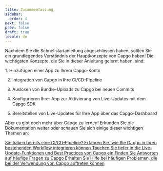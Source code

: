 ```yaml
---
title: Zusammenfassung
sidebar:
  order: 4
next: false
prev: false
draft: true
locale: de
---
```



Nachdem Sie die Schnellstartanleitung abgeschlossen haben, sollten Sie ein grundlegendes Verständnis der Hauptkonzepte von Capgo haben! Die wichtigsten Konzepte, die Sie in dieser Anleitung gelernt haben, sind:

<Steps>
1. Hinzufügen einer App zu Ihrem Capgo-Konto

2. Integration von Capgo in Ihre CI/CD-Pipeline

3. Auslösen von Bundle-Uploads zu Capgo bei neuen Commits

4. Konfigurieren Ihrer App zur Aktivierung von Live-Updates mit dem Capgo SDK

5. Bereitstellen von Live-Updates für Ihre App über das Capgo-Dashboard
</Steps>

Aber es gibt noch mehr über Capgo zu lernen! Erkunden Sie die Dokumentation weiter oder schauen Sie sich einige dieser wichtigen Themen an:

<CardGrid stagger>
  <a href="/docs/getting-started/cicd-integration/">
    <Card title="CI/CD-Integration" icon="gitlab">
      Sie haben bereits eine CI/CD-Pipeline? Erfahren Sie, wie Sie Capgo in Ihren bestehenden Workflow integrieren können
    </Card>
  </a>

  <a href="/docs/live-updates/">
    <Card title="Live-Updates" icon="cloud-download">
      Tauchen Sie tiefer in die Live-Update-Funktionen und Best Practices von Capgo ein
    </Card>
  </a>

  <a href="/docs/faq/">
    <Card title="FAQ" icon="open-book">
      Finden Sie Antworten auf häufige Fragen zu Capgo
    </Card>
  </a>

  <a href="/docs/troubleshooting/">
    <Card title="Fehlerbehebung" icon="error">
      Erhalten Sie Hilfe bei häufigen Problemen, die bei der Verwendung von Capgo auftreten können
    </Card>
  </a>
</CardGrid>